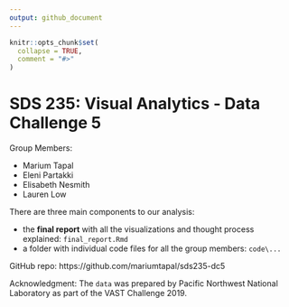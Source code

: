 ```yaml
---
output: github_document
---
```


<!-- README.md is generated from README.Rmd. Please edit that file -->

```r
knitr::opts_chunk$set(
  collapse = TRUE,
  comment = "#>"
)
```

# SDS 235: Visual Analytics - Data Challenge 5

Group Members:

- Marium Tapal
- Eleni Partakki
- Elisabeth Nesmith
- Lauren Low

There are three main components to our analysis:

- the **final report** with all the visualizations and thought process explained: `final_report.Rmd`
- a folder with individual code files for all the group members: `code\...`

GitHub repo: https://github.com/mariumtapal/sds235-dc5

Acknowledgment: The `data` was prepared by Pacific Northwest National Laboratory as part of the VAST Challenge 2019.

